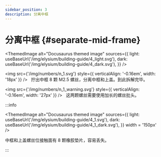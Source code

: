 ```yaml
---
sidebar_position: 3
description: 分离中框
---
```



# 分离中框 {#separate-mid-frame}

<ThemedImage
  alt="Docusaurus themed image"
  sources={{
    light: useBaseUrl('/img/elysium/building-guide/4_light.svg'),
    dark: useBaseUrl('/img/elysium/building-guide/4_dark.svg'),
  }}
/>

<img src={'/img/numbers/n_1.svg'} style={{ verticalAlign: '-0.16em', width: '18px' }} /> &nbsp; 拧出中框 8 颗 M2.5 螺丝，分离中框和上盖。到此拆解完毕。

<img src={'/img/numbers/n_1_warning.svg'} style={{ verticalAlign: '-0.16em', width: '27px' }} /> &nbsp; 这两颗螺丝需要使用加长的螺丝批头。

:::info

<ThemedImage
  alt="Docusaurus themed image"
  sources={{
    light: useBaseUrl('/img/elysium/building-guide/4_1.svg'),
    dark: useBaseUrl('/img/elysium/building-guide/4_1_dark.svg'),
  }}
  width = '150px'
/>

中框和上盖螺丝位接触面有 8 颗橡胶垫片，容易丢失。

:::